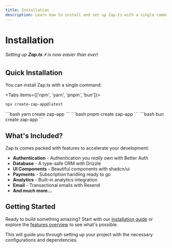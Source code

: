 ```yaml
---
title: Installation
description: Learn how to install and set up Zap.ts with a single command.
---
```


# Installation

_Setting up **Zap.ts ⚡️** is now easier than ever!_

## Quick Installation

You can install Zap.ts with a single command:

<Tabs items={['npm', 'yarn', 'pnpm', 'bun']}>
<Tab value="npm">
```bash
npx create-zap-app@latest
```
</Tab>
<Tab value="yarn">
```bash
yarn create zap-app
```
</Tab>
<Tab value="pnpm">
```bash
pnpm create zap-app
```
</Tab>
<Tab value="bun">
```bash
bun create zap-app
```
</Tab>
</Tabs>

## What's Included?

Zap.ts comes packed with features to accelerate your development:

- **Authentication** - Authentication you *really own* with Better Auth
- **Database** - A type-safe ORM with Drizzle
- **UI Components** - Beautiful components with shadcn/ui
- **Payments** - Subscription handling ready to go
- **Analytics** - Built-in analytics integration
- **Email** - Transactional emails with Resend
- **And much more...**

## Getting Started

Ready to build something amazing? Start with our [installation guide](/docs/introduction/installation) or explore the [features overview](/docs/features/overview) to see what's possible.

This will guide you through setting up your project with the necessary configurations and dependencies.
